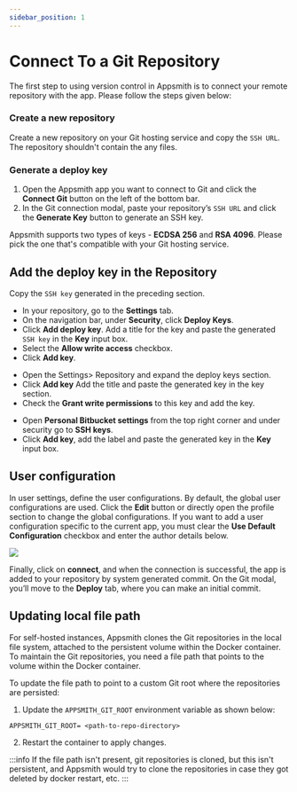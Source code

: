 ```yaml
---
sidebar_position: 1
---
```


# Connect To a Git Repository

The first step to using version control in Appsmith is to connect your remote repository with the app. Please follow the steps given below:

### Create a new repository

Create a new repository on your Git hosting service and copy the `SSH URL`. The repository shouldn't contain the any files.

### Generate a deploy key

1. Open the Appsmith app you want to connect to Git and click the **Connect Git** button on the left of the bottom bar.
2. In the Git connection modal, paste your repository’s `SSH URL` and click the **Generate Key** button to generate an SSH key.

 <VideoEmbed host="youtube" videoId="oFfdIwhSPL8" title="Generating a Deploy key" caption="Generating a Deploy key"/>

Appsmith supports two types of keys -  **ECDSA 256** and **RSA 4096**. Please pick the one that's compatible with your Git hosting service. 

## Add the deploy key in the Repository

Copy the `SSH key` generated in the preceding section. 

<Tabs queryString="current-edition">
<TabItem label="GitHub" value="github">

* In your repository, go to the **Settings** tab.
* On the navigation bar, under **Security**, click **Deploy Keys**. 
* Click **Add deploy key**. Add a title for the key and paste the generated `SSH key` in the **Key** input box.
* Select the **Allow write access** checkbox.
* Click **Add key**.

</TabItem>
<TabItem label="GitLab" value="gitlab">

* Open the Settings> Repository and expand the deploy keys section.
* Click **Add key** Add the title and paste the generated key in the key section.
* Check the **Grant write permissions** to this key and add the key.

</TabItem>
<TabItem label="Bitbucket" value="bitbucket">

* Open **Personal Bitbucket settings** from the top right corner and under security go to **SSH keys**.
* Click **Add key**, add the label and paste the generated key in the **Key** input box.

</TabItem>
</Tabs>

## User configuration

In user settings, define the user configurations. By default, the global user configurations are used. Click the **Edit** button or directly open the profile section to change the global configurations. If you want to add a user configuration specific to the current app, you must clear the **Use Default Configuration** checkbox and enter the author details below.

![](/img/Git_user_config.png)

Finally, click on **connect**, and when the connection is successful, the app is added to your repository by system generated commit. On the Git modal, you’ll move to the **Deploy** tab, where you can make an initial commit.

## Updating local file path

For self-hosted instances, Appsmith clones the Git repositories in the local file system, attached to the persistent volume within the Docker container. To maintain the Git repositories, you need a file path that points to the volume within the Docker container.

To update the file path to point to a custom Git root where the repositories are persisted:

1.  Update the `APPSMITH_GIT_ROOT` environment variable as shown below:

```
APPSMITH_GIT_ROOT= <path-to-repo-directory>
```

2. Restart the container to apply changes.

:::info
If the file path isn't present, git repositories is cloned, but this isn't persistent, and Appsmith would try to clone the repositories in case they got deleted by docker restart, etc.
:::